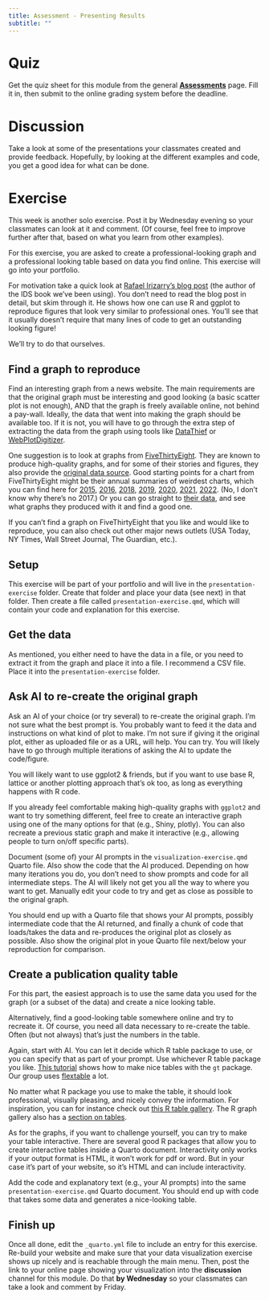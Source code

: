 ```yaml
---
title: Assessment - Presenting Results
subtitle: ""
---
```


# Quiz

Get the quiz sheet for this module from the general [**Assessments**](../../courseinfo/assessments-overview.qmd) page. Fill it in, then submit to the online grading system before the deadline.


# Discussion

Take a look at some of the presentations your classmates created and provide feedback. Hopefully, by looking at the different examples and code, you get a good idea for what can be done.


# Exercise

This week is another solo exercise. Post it by Wednesday evening so your classmates can look at it and comment. (Of course, feel free to improve further after that, based on what you learn from other examples).

For this exercise, you are asked to create a professional-looking graph and a professional looking table based on data you find online. This exercise will go into your portfolio.

For motivation take a quick look at [Rafael Irizarry's blog post](https://simplystatistics.org/posts/2019-08-28-you-can-replicate-almost-any-plot-with-ggplot2/) (the author of the IDS book we've been using). You don't need to read the blog post in detail, but skim through it. He shows how one can use R and ggplot to reproduce figures that look very similar to professional ones. You'll see that it usually doesn't require that many lines of code to get an outstanding looking figure!

We'll try to do that ourselves.


## Find a graph to reproduce

Find an interesting graph from a news website. The main requirements are that the original graph must be interesting and good looking (a basic scatter plot is not enough), AND that the graph is freely available online, not behind a pay-wall. Ideally, the data that went into making the graph should be available too. If it is not, you will have to go through the extra step of extracting the data from the graph using tools like [DataThief](https://datathief.org/) or [WebPlotDigitizer](https://automeris.io/WebPlotDigitizer/).

One suggestion is to look at graphs from [FiveThirtyEight](https://fivethirtyeight.com/). They are known to produce high-quality graphs, and for some of their stories and figures, they also provide the [original data source](https://data.fivethirtyeight.com/). Good starting points for a chart from FiveThirtyEight might be their annual summaries of weirdest charts, which you can find here for
[2015](https://fivethirtyeight.com/features/our-47-weirdest-charts-from-2015/), [2016](https://fivethirtyeight.com/features/the-52-best-and-weirdest-charts-we-made-in-2016/), [2018](https://fivethirtyeight.com/features/the-45-best-and-weirdest-charts-we-made-in-2018/), [2019](https://fivethirtyeight.com/features/the-56-best-and-weirdest-charts-we-made-in-2019/), [2020](https://fivethirtyeight.com/features/the-40-weirdest-and-best-charts-we-made-in-2020/), [2021](https://fivethirtyeight.com/features/our-51-best-and-weirdest-charts-of-2021/), [2022](https://fivethirtyeight.com/features/best-charts-2022/). (No, I don't know why there's no 2017.) Or you can go straight to [their data](https://data.fivethirtyeight.com/), and see what graphs they produced with it and find a good one.

If you can't find a graph on FiveThirtyEight that you like and would like to reproduce, you can also check out other major news outlets (USA Today, NY Times, Wall Street Journal, The Guardian, etc.).


## Setup

This exercise will be part of your portfolio and will live in the `presentation-exercise` folder. Create that folder and place your data (see next) in that folder. Then create a file called `presentation-exercise.qmd`, which will contain your code and explanation for this exercise.


## Get the data

As mentioned, you either need to have the data in a file, or you need to extract it from the graph and place it into a file. I recommend a CSV file. Place it into the `presentation-exercise` folder.


## Ask AI to re-create the original graph

Ask an AI of your choice (or try several) to re-create the original graph. I'm not sure what the best prompt is. You probably want to feed it the data and instructions on what kind of plot to make. I'm not sure if giving it the original plot, either as uploaded file or as a URL, will help. You can try. You will likely have to go through multiple iterations of asking the AI to update the code/figure. 

You will likely want to use ggplot2 & friends, but if you want to use base R, lattice or another plotting approach that's ok too, as long as everything happens with R code.

:::note
If you already feel comfortable making high-quality graphs with `ggplot2` and want to try something different, feel free to create an interactive graph using one of the many options for that (e.g., Shiny, plotly). You can also recreate a previous static graph and make it interactive (e.g., allowing people to turn on/off specific parts).
:::

Document (some of) your AI prompts in the `visualization-exercise.qmd` Quarto file. Also show the code that the AI produced. Depending on how many iterations you do, you don't need to show prompts and code for all intermediate steps. The AI will likely not get you all the way to where you want to get. Manually edit your code to try and get as close as possible to the original graph. 

You should end up with a Quarto file that shows your AI prompts, possibly intermediate code that the AI returned, and finally a chunk of code that loads/takes the data and re-produces the original plot as closely as possible. Also show the original plot in youe Quarto file next/below your reproduction for comparison.


## Create a publication quality table

For this part, the easiest approach is to use the same data you used for the graph (or a subset of the data) and create a nice looking table. 

Alternatively, find a good-looking table somewhere online and try to recreate it. Of course, you need all data necessary to re-create the table. Often (but not always) that's just the numbers in the table.

Again, start with AI. You can let it decide which R table package to use, or you can specify that as part of your prompt. Use whichever R table package you like. [This tutorial](https://gt.albert-rapp.de/) shows how to make nice tables with the `gt` package. Our group uses [flextable](https://ardata-fr.github.io/flextable-book/) a lot.

No matter what R package you use to make the table, it should look professional, visually pleasing, and nicely convey the information. For inspiration, you can for instance check out [this R table gallery](https://community.rstudio.com/c/table-gallery/64). The R graph gallery also has a [section on tables](https://r-graph-gallery.com/table.html).

:::note
As for the graphs, if you want to challenge yourself, you can try to make your table interactive. There are several good R packages that allow you to create interactive tables inside a Quarto document. Interactivity only works if your output format is HTML, it won't work for pdf or word. But in your case it's part of your website, so it's HTML and can include interactivity.
:::

Add the code and explanatory text (e.g., your AI prompts) into the same `presentation-exercise.qmd` Quarto document. You should end up with code that takes some data and generates a nice-looking table.

## Finish up

Once all done, edit the `_quarto.yml` file to include an entry for this exercise. Re-build your website and make sure that your data visualization exercise shows up nicely and is reachable through the main menu. Then, post the link to your online page showing your visualization into the **discussion** channel for this module. Do that **by Wednesday** so your classmates can take a look and comment by Friday.

